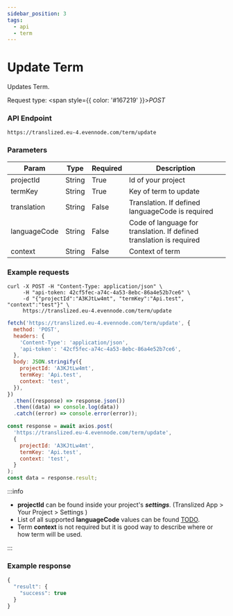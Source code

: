 ```yaml
---
sidebar_position: 3
tags:
  - api
  - term
---
```



# Update Term

Updates Term.

Request type: <span style={{ color: '#167219' }}>_POST_</span>

### API Endpoint

```url
https://translized.eu-4.evennode.com/term/update
```

### Parameters

| Param        | Type   | Required | Description                                                          |
| ------------ | ------ | -------- | -------------------------------------------------------------------- |
| projectId    | String | True     | Id of your project                                                   |
| termKey      | String | True     | Key of term to update                                                |
| translation  | String | False    | Translation. If defined languageCode is required                     |
| languageCode | String | False    | Code of language for translation. If defined translation is required |
| context      | String | False    | Context of term                                                      |

### Example requests

<Tabs className="api-tabs">
<TabItem value="cURL" label="cURL">

```curl
curl -X POST -H "Content-Type: application/json" \
     -H "api-token: 42cf5fec-a74c-4a53-8ebc-86a4e52b7ce6" \
     -d "{"projectId":"A3KJtLw4mt", "termKey":"Api.test", "context":"test"}" \
     https://translized.eu-4.evennode.com/term/update
```

</TabItem>
<TabItem value="js-fetch" label="Javascript Fetch">

```js
fetch('https://translized.eu-4.evennode.com/term/update', {
  method: 'POST',
  headers: {
    'Content-Type': 'application/json',
    'api-token': '42cf5fec-a74c-4a53-8ebc-86a4e52b7ce6',
  },
  body: JSON.stringify({
    projectId: 'A3KJtLw4mt',
    termKey: 'Api.test',
    context: 'test',
  }),
})
  .then((response) => response.json())
  .then((data) => console.log(data))
  .catch((error) => console.error(error));
```

  </TabItem>
  <TabItem value="js-axios" label="Javascript Axios">

```js
const response = await axios.post(
  'https://translized.eu-4.evennode.com/term/update',
  {
    projectId: 'A3KJtLw4mt',
    termKey: 'Api.test',
    context: 'test',
  }
);
const data = response.result;
```

  </TabItem>
</Tabs>

:::info

- **projectId** can be found inside your project's **_settings_**. (Translized App > Your Project > Settings )
- List of all supported **languageCode** values can be found [TODO](#).
- Term **context** is not required but it is good way to describe where or how term will be used.

:::

### Example response

```js
{
  "result": {
    "success": true
  }
}
```
